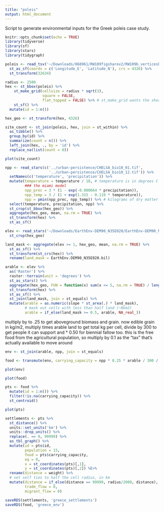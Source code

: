 ```yaml
---
title: "poleis"
output: html_document
---
```


Script to generate environmental inputs for the Greek poleis case study.
```r
knitr::opts_chunk$set(echo = TRUE)
library(tidyverse)
library(sf)
library(stars)
library(tidygraph)
```


```r
poleis <- read_tsv('~/Downloads/868961/RW109figsharev2/RW109b_verticesbasic4.txt') %>%
  st_as_sf(coords = c('Longitude_E', 'Latitude_N'), crs = 4326) %>%
  st_transform(32634)
```

```r
radius <- 2500
hex <- st_bbox(poleis) %>%
    st_make_grid(cellsize = radius * sqrt(3), 
                 square = FALSE, 
                 flat_topped = FALSE) %>% # st_make_grid wants the short diagonal
    st_sf() %>%
  mutate(id = 1:n())

hex_geo <- st_transform(hex, 4326)
```

```r
site_count <- st_join(poleis, hex, join = st_within) %>%
  as_tibble() %>%
  group_by(id) %>%
  summarize(count = n()) %>%
  left_join(hex, ., by = 'id') %>%
  replace_na(list(count = 0))

plot(site_count)
```



```r
npp <- read_stars(c('../urban-persistence/CHELSA_bio10_01.tif', 
                    '../urban-persistence/CHELSA_bio10_12.tif')) %>% 
  setNames(c('temperature', 'precipitation')) %>%
  mutate(temperature = temperature / 10, # temperature is in degrees C * 10
         ### the miami model
         npp_prec = 3 * (1 - exp(-0.000664 * precipitation)),
         npp_temp = 3 / (1 + exp(1.315 - 0.119 * temperature)),
         npp = pmin(npp_prec, npp_temp)) %>% # kilograms of dry matter / square meter / year
  select(temperature, precipitation, npp) %>%
  st_crop(st_bbox(hex_geo)) %>%
  aggregate(hex_geo, mean, na.rm = TRUE) %>% 
  st_transform(hex) %>%
  st_as_sf()
```


```r
elev <- read_stars('~/Downloads/EarthEnv-DEM90_N35E020/EarthEnv-DEM90_N35E020.bil') %>%
  st_crop(hex_geo)

land_mask <- aggregate(elev >= 1, hex_geo, mean, na.rm = TRUE) %>% 
  st_as_sf() %>%
  st_transform(st_crs(hex)) %>%
  rename(land_mask = EarthEnv.DEM90_N35E020.bil)

arable <- elev %>%
  as('Raster') %>%
  raster::terrain(unit = 'degrees') %>%
  st_as_stars() %>%
  aggregate(hex_geo, FUN = function(x) sum(x <= 5, na.rm = TRUE) / length(x)) %>%
  st_transform(hex) %>% 
  st_as_sf() %>%
  st_join(land_mask, join = st_equals) %>%
  mutate(arable = as.numeric(slope * st_area(.) * land_mask),
         # mask out cells with less than half land (~8km2)
         arable = if_else(land_mask >= 0.5, arable, NA_real_))
```

multiply by to .25 to get aboveground biomass and grain. now edible grain in kg/m2, multiply times arable land to get total kg per cell, divide by 300 to get people it can support and * 0.50 for biennial fallow too. this is the free food from the agricultural population, so multiply by 0.1 as the "tax" that's actually available to move around
```r
env <- st_join(arable, npp, join = st_equals) 

food <- transmute(env, carrying_capacity = npp * 0.25 * arable / 300 / 2 * 0.1)
```

```r
plot(env)
```

```r
plot(food)
```


```r
pts <- food %>%
  mutate(id = 1:n()) %>%
  filter(!is.na(carrying_capacity)) %>% 
  st_centroid()

plot(pts)
```

```r
settlements <- pts %>%
  st_distance() %>%
  units::set_units('km') %>%
  units::drop_units() %>% 
  replace(. == 0, 99999) %>%
  as_tbl_graph() %>%
  mutate(id = pts$id,
         population = 15,
         food = pts$carrying_capacity,
         eq = 0,
         x = st_coordinates(pts)[,1], 
         y = st_coordinates(pts)[,2]) %E>%
  rename(distance = weight) %>%
  # set self ties to half the cell radius, in km
  mutate(distance = if_else(distance == 99999, radius/2000, distance),
         trade_flow = 0,
         migrant_flow = 0)
```

```r
saveRDS(settlements, 'greece_settlements')
saveRDS(food, 'greece_env')
```


